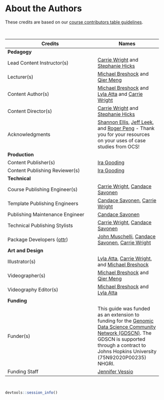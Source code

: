 
# About the Authors {-}

These credits are based on our [course contributors table guidelines](https://github.com/jhudsl/OTTR_Template/wiki/How-to-give-credits).

&nbsp;
&nbsp;

|Credits|Names|
|-------|-----|
|**Pedagogy**||
|Lead Content Instructor(s)|[Carrie Wright](https://carriewright11.github.io/) and [Stephanie Hicks](https://www.stephaniehicks.com/)|
|Lecturer(s) | [Michael Breshock](https://mbreshock.github.io/) and [Qier Meng](https://www.linkedin.com/in/qier-meng-41769a194/)|
|Content Author(s) | [Michael Breshock](https://mbreshock.github.io/) and [Lyla Atta](https://lylaatta.github.io/) and [Carrie Wright](https://carriewright11.github.io/)|
|Content Director(s) | [Carrie Wright](https://carriewright11.github.io/) and [Stephanie Hicks](https://www.stephaniehicks.com/)|
|Acknowledgments| [Shannon Ellis](https://www.shanellis.com/), [Jeff Leek](https://jtleek.com/), and [Roger Peng](https://rdpeng.org/) - Thank you for your resources on your uses of case studies from OCS!|
|**Production**||
|Content Publisher(s)| [Ira Gooding](https://publichealth.jhu.edu/faculty/4130/ira-gooding)|
|Content Publishing Reviewer(s)| [Ira Gooding](https://publichealth.jhu.edu/faculty/4130/ira-gooding)|
|**Technical**||
|Course Publishing Engineer(s)| [Carrie Wright], [Candace Savonen]|
|Template Publishing Engineers|[Candace Savonen], [Carrie Wright]|
|Publishing Maintenance Engineer|[Candace Savonen]|
|Technical Publishing Stylists|[Carrie Wright], [Candace Savonen]|
|Package Developers ([ottr])|[John Muschelli], [Candace Savonen], [Carrie Wright]|
|**Art and Design**||
|Illustrator(s)|[Lyla Atta](https://lylaatta.github.io/), [Carrie Wright], and [Michael Breshock](https://mbreshock.github.io/)|
|Videographer(s)| [Michael Breshock](https://mbreshock.github.io/) and [Qier Meng](https://www.linkedin.com/in/qier-meng-41769a194/)|
|Videography Editor(s)| [Michael Breshock](https://mbreshock.github.io/) and [Lyla Atta](https://lylaatta.github.io/)|
|**Funding**||
|Funder(s)| This guide was funded as an extension to funding for the [Genomic Data Science Community Network (GDSCN)](https://arxiv.org/abs/2201.08443). The GDSCN is supported through a contract to Johns Hopkins University (75N92020P00235) NHGRI.|
|Funding Staff| [Jennifer Vessio](https://www.linkedin.com/in/jennifer-vessio-0a240888/)|

&nbsp;

```r
devtools::session_info()
```

<!-- Author information -->

[FirstName LastName]: link to personal website
[John Muschelli]: https://johnmuschelli.com/
[Candace Savonen]: https://www.cansavvy.com/
[Carrie Wright]: https://carriewright11.github.io/
[Michael Breshock]: https://mbreshock.github.io/


<!-- Links -->

[ottr]: https://github.com/jhudsl/ottr

<!-- Fill out this table using these instructions: https://github.com/jhudsl/OTTR_Template/wiki/How-to-give-credits

For JHU courses, You will need to add Ira as a credit:

|Content Publisher|[Ira Gooding]|
...
[Ira Gooding]: https://publichealth.jhu.edu/faculty/4130/ira-gooding
-->
